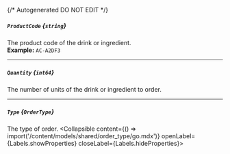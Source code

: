 {/* Autogenerated DO NOT EDIT  */}

##### `ProductCode` *{`string`}*
The product code of the drink or ingredient.
<br/>
**Example:** `AC-A2DF3`

---
##### `Quantity` *{`int64`}*
The number of units of the drink or ingredient to order.

---
##### `Type` *{`OrderType`}*
The type of order.
<Collapsible content={() => import('/content/models/shared/order_type/go.mdx')} openLabel={Labels.showProperties} closeLabel={Labels.hideProperties}>
</Collapsible>


